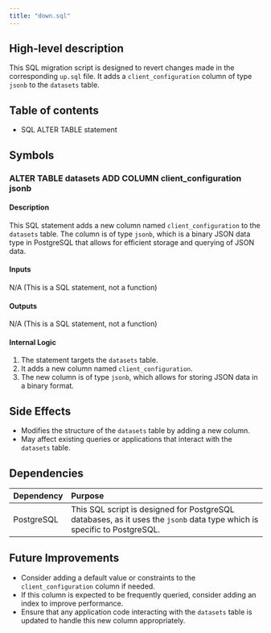 ```yaml
---
title: "down.sql"
---
```


## High-level description
This SQL migration script is designed to revert changes made in the corresponding `up.sql` file. It adds a `client_configuration` column of type `jsonb` to the `datasets` table.

## Table of contents
- SQL ALTER TABLE statement

## Symbols

### ALTER TABLE datasets ADD COLUMN client_configuration jsonb
#### Description
This SQL statement adds a new column named `client_configuration` to the `datasets` table. The column is of type `jsonb`, which is a binary JSON data type in PostgreSQL that allows for efficient storage and querying of JSON data.

#### Inputs
N/A (This is a SQL statement, not a function)

#### Outputs
N/A (This is a SQL statement, not a function)

#### Internal Logic
1. The statement targets the `datasets` table.
2. It adds a new column named `client_configuration`.
3. The new column is of type `jsonb`, which allows for storing JSON data in a binary format.

## Side Effects
- Modifies the structure of the `datasets` table by adding a new column.
- May affect existing queries or applications that interact with the `datasets` table.

## Dependencies
| Dependency | Purpose |
|:-----------|:--------|
| PostgreSQL | This SQL script is designed for PostgreSQL databases, as it uses the `jsonb` data type which is specific to PostgreSQL. |

## Future Improvements
- Consider adding a default value or constraints to the `client_configuration` column if needed.
- If this column is expected to be frequently queried, consider adding an index to improve performance.
- Ensure that any application code interacting with the `datasets` table is updated to handle this new column appropriately.